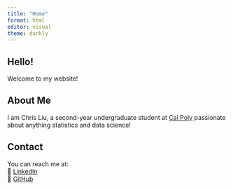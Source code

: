 ```yaml
---
title: "Home"
format: html
editor: visual
theme: darkly 
---
```


## Hello!

Welcome to my website!

## About Me

I am Chris Liu, a second-year undergraduate student at [Cal Poly](https://www.calpoly.edu/) passionate about anything statistics and data science!



## Contact

You can reach me at:\
🔗 [LinkedIn](https://www.linkedin.com/in/chrisyliu1/)\
📂 [GitHub](https://github.com/cliuc)
